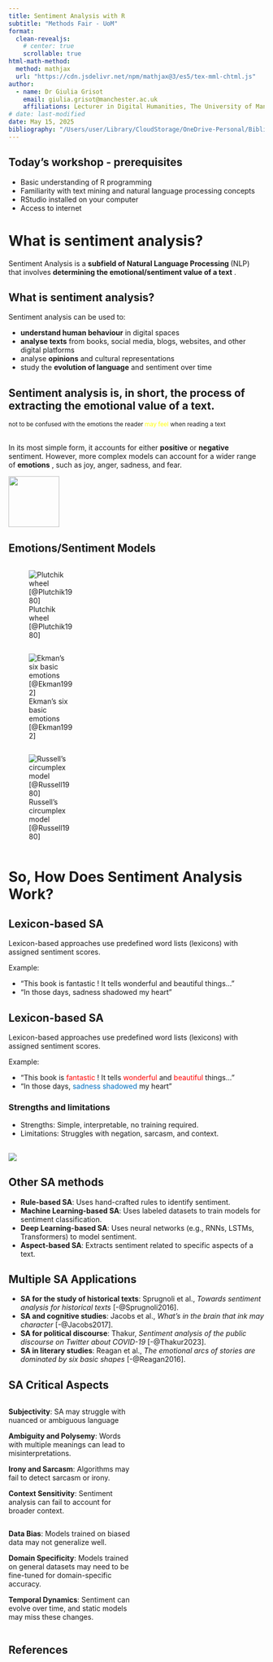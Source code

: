 ```yaml
---
title: Sentiment Analysis with R
subtitle: "Methods Fair - UoM"
format:
  clean-revealjs:
    # center: true
    scrollable: true
html-math-method:
  method: mathjax
  url: "https://cdn.jsdelivr.net/npm/mathjax@3/es5/tex-mml-chtml.js"
author:
  - name: Dr Giulia Grisot
    email: giulia.grisot@manchester.ac.uk
    affiliations: Lecturer in Digital Humanities, The University of Manchester
# date: last-modified
date: May 15, 2025
bibliography: "/Users/user/Library/CloudStorage/OneDrive-Personal/Bibliography/library.bib"
---
```


## Today’s workshop - prerequisites

- Basic understanding of R programming
- Familiarity with text mining and natural language processing concepts
- RStudio installed on your computer
- Access to internet


# What is sentiment analysis?{background-color="#40666e" .center}

Sentiment Analysis is a  __subfield of Natural Language Processing __ (NLP) that involves  __determining the emotional/sentiment value of a text__ .


## What is sentiment analysis?

Sentiment analysis can be used to:

  - **understand human behaviour** in digital spaces
  - **analyse texts** from books, social media, blogs, websites, and other digital platforms
  - analyse **opinions** and cultural representations
  - study the **evolution of language** and sentiment over time

## Sentiment analysis is, in short, __the process of extracting the emotional value of a text__. {background-color="#40666e" .center}

<small>
not to be confused with the emotions the reader <span style="color:yellow;">may feel</span> when reading a text
</small>

##

In its most simple form, it accounts for either  __positive__  or  __negative__  sentiment. However, more complex models can account for a wider range of  __emotions__ , such as joy, anger, sadness, and fear.


![](https://theemotionallearner.com/wp-content/uploads/2021/08/emos.jpeg){fig-align="center" width=100}

## Emotions/Sentiment Models {.columns}

::: {.column width="33%"}
![Plutchik wheel [@Plutchik1980]](img/plutchik.png)
:::

::: {.column width="33%"}

![Ekman’s six basic emotions [@Ekman1992]](img/ekman.png)
:::

::: {.column width="33%"}
![Russell’s circumplex model [@Russell1980]](img/russell.png)
:::


# So, How Does Sentiment Analysis Work? {background-color="#40666e"}

## Lexicon-based SA

Lexicon-based approaches use predefined word lists (lexicons) with assigned sentiment scores.

Example:

  - “This book is fantastic ! It tells wonderful and beautiful things…”
  - “In those days, sadness shadowed my heart”


## Lexicon-based SA

Lexicon-based approaches use predefined word lists (lexicons) with assigned sentiment scores.

Example:

  - “This book is <span style="color:#ff0000">fantastic</span> ! It tells <span style="color:#ff0000">wonderful</span> and <span style="color:#ff0000">beautiful</span> things…”
  - “In those days, <span style="color:#0070c0">sadness</span>  <span style="color:#0070c0">shadowed</span> my heart”


### Strengths and limitations

- Strengths: Simple, interpretable, no training required.
- Limitations: Struggles with negation, sarcasm, and context.


##

![](img/SA_lists.png)


## Other SA methods
- **Rule-based SA**: Uses hand-crafted rules to identify sentiment.
- **Machine Learning-based SA**: Uses labeled datasets to train models for sentiment classification.
- **Deep Learning-based SA**: Uses neural networks (e.g., RNNs, LSTMs, Transformers) to model sentiment.
- **Aspect-based SA**: Extracts sentiment related to specific aspects of a text.


## Multiple SA Applications

- **SA for the study of historical texts**: Sprugnoli et al., _Towards sentiment analysis for historical texts_ [-@Sprugnoli2016].
- **SA and cognitive studies**: Jacobs et al., _What’s in the brain that ink may character_ [-@Jacobs2017].
- **SA for political discourse**: Thakur, _Sentiment analysis of the public discourse on Twitter about COVID-19_ [-@Thakur2023].
- **SA in literary studies**: Reagan et al., _The emotional arcs of stories are dominated by six basic shapes_ [-@Reagan2016].


## SA Critical Aspects {.columns}

::: {.column width="50%"}
**Subjectivity**: SA may struggle with nuanced or ambiguous language

**Ambiguity and Polysemy**: Words with multiple meanings can lead to misinterpretations.

**Irony and Sarcasm**: Algorithms may fail to detect sarcasm or irony.

**Context Sensitivity**: Sentiment analysis can fail to account for broader context.
:::

::: {.column width="50%"}
**Data Bias**: Models trained on biased data may not generalize well.

**Domain Specificity**: Models trained on general datasets may need to be fine-tuned for domain-specific accuracy.

**Temporal Dynamics**: Sentiment can evolve over time, and static models may miss these changes.
:::

## References


